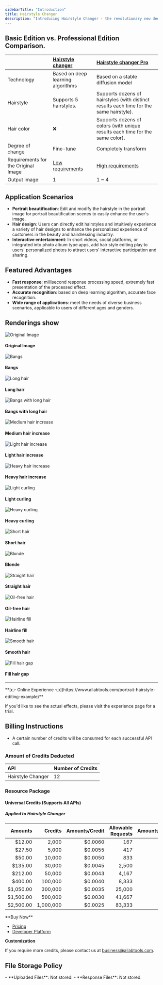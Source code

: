 ```yaml
---
sidebarTitle: "Introduction"
title: Hairstyle Changer
description: "Introducing Hairstyle Changer - the revolutionary new deep learning algorithm that can transform the look of your portraits in an instant. With Hairstyle Changer, you can add bangs, change hair length, and increase hair volume to create stunningly unique hairstyles. From thick and luxurious locks to sleek and chic bobs, Hairstyle Changer is the ultimate tool for giving your portraits the perfect look. Plus, with its advanced technology, you can trust that the results are realistic and natural-looking. Try Hairstyle Changer today and let your creativity shine!"
---
```


## Basic Edition vs. Professional Edition Comparison.

|                                     | [Hairstyle changer](/docs/ai-portrait/effects/hairstyle-editor)                       | [Hairstyle changer Pro](/docs/ai-portrait/effects/hairstyle-editor-pro)                    |
|:------------------------------------|:-----------------------------------------------------------------------------------|:----------------------------------------------------------------------------------------|
| Technology                          | Based on deep learning algorithms                                                  | Based on a stable diffusion model                                                       |
| Hairstyle                           | Supports 5 hairstyles.                                                             | Supports dozens of hairstyles (with distinct results each time for the same hairstyle). |
| Hair color                          | ❌                                                                                  | Supports dozens of colors (with unique results each time for the same color).           |
| Degree of change                    | Fine-tune                                                                          | Completely transform                                                                    |
| Requirements for the Original Image | [Low requirements](/docs/ai-portrait/effects/hairstyle-editor/api#image-requirements) | [High requirements](/docs/ai-portrait/effects/hairstyle-editor-pro/api#image-requirements) |
| Output image                        | 1                                                                                  | 1 ~ 4                                                                                   |

## Application Scenarios

- **Portrait beautification**: Edit and modify the hairstyle in the portrait image for portrait beautification scenes to easily enhance the user's image.
- **Hair design**: Users can directly edit hairstyles and intuitively experience a variety of hair designs to enhance the personalized experience of customers in the beauty and hairdressing industry.
- **Interactive entertainment**: In short videos, social platforms, or integrated into photo album type apps, add hair style editing play to users' personalized photos to attract users' interactive participation and sharing.

## Featured Advantages

- **Fast response**: millisecond response processing speed, extremely fast presentation of the processed effect.
- **Accurate recognition**: based on deep learning algorithm, accurate face recognition.
- **Wide range of applications**: meet the needs of diverse business scenarios, applicable to users of different ages and genders.

## Renderings show

<div class="cm-border-2-solid-218221225100 cm-border-radius-8 cm-text-align-center">
  <div class="cm-grid-template-columns-3 cm-grid-gap-8 cm-padding-8 cm-border-bottom-2-solid-218221225100">
    <div class="cm-grid-column-2-span-1">
      <img class="cm-w cm-border-radius-8" src="https://ai-resource.ailabtools.com/hairstyle-changer/doc/OriginalImage-1.webp" alt="Original Image" />
      <h4 class="cm-margin cm-word-break-break-all">Original Image</h4>
    </div>
  </div>
  <div class="cm-grid-template-columns-4 cm-grid-gap-8 cm-padding-8">
    <div>
      <img class="cm-w cm-border-radius-8" src="https://ai-resource.ailabtools.com/hairstyle-changer/doc/ResultImage-1-101-1.webp" alt="Bangs" />
      <h4 class="cm-margin cm-word-break-break-all">Bangs</h4>
    </div>
    <div>
      <img class="cm-w cm-border-radius-8" src="https://ai-resource.ailabtools.com/hairstyle-changer/doc/ResultImage-1-201-1.webp" alt="Long hair" />
      <h4 class="cm-margin cm-word-break-break-all">Long hair</h4>
    </div>
    <div>
      <img class="cm-w cm-border-radius-8" src="https://ai-resource.ailabtools.com/hairstyle-changer/doc/ResultImage-1-301-1.webp" alt="Bangs with long hair" />
      <h4 class="cm-margin cm-word-break-break-all">Bangs with long hair</h4>
    </div>
    <div>
      <img class="cm-w cm-border-radius-8" src="https://ai-resource.ailabtools.com/hairstyle-changer/doc/ResultImage-1-401-1.webp" alt="Medium hair increase" />
      <h4 class="cm-margin cm-word-break-break-all">Medium hair increase</h4>
    </div>
    <div>
      <img class="cm-w cm-border-radius-8" src="https://ai-resource.ailabtools.com/hairstyle-changer/doc/ResultImage-1-402-1.webp" alt="Light hair increase" />
      <h4 class="cm-margin cm-word-break-break-all">Light hair increase</h4>
    </div>
    <div>
      <img class="cm-w cm-border-radius-8" src="https://ai-resource.ailabtools.com/hairstyle-changer/doc/ResultImage-1-403-1.webp" alt="Heavy hair increase" />
      <h4 class="cm-margin cm-word-break-break-all">Heavy hair increase</h4>
    </div>
    <div>
      <img class="cm-w cm-border-radius-8" src="https://ai-resource.ailabtools.com/hairstyle-changer/doc/ResultImage-1-502-1.webp" alt="Light curling" />
      <h4 class="cm-margin cm-word-break-break-all">Light curling</h4>
    </div>
    <div>
      <img class="cm-w cm-border-radius-8" src="https://ai-resource.ailabtools.com/hairstyle-changer/doc/ResultImage-1-503-1.webp" alt="Heavy curling" />
      <h4 class="cm-margin cm-word-break-break-all">Heavy curling</h4>
    </div>
    <div>
      <img class="cm-w cm-border-radius-8" src="https://ai-resource.ailabtools.com/hairstyle-changer/doc/ResultImage-1-603-1.webp" alt="Short hair" />
      <h4 class="cm-margin cm-word-break-break-all">Short hair</h4>
    </div>
    <div>
      <img class="cm-w cm-border-radius-8" src="https://ai-resource.ailabtools.com/hairstyle-changer/doc/ResultImage-1-801-1.webp" alt="Blonde" />
      <h4 class="cm-margin cm-word-break-break-all">Blonde</h4>
    </div>
    <div>
      <img class="cm-w cm-border-radius-8" src="https://ai-resource.ailabtools.com/hairstyle-changer/doc/ResultImage-1-901-1.webp" alt="Straight hair" />
      <h4 class="cm-margin cm-word-break-break-all">Straight hair</h4>
    </div>
    <div>
      <img class="cm-w cm-border-radius-8" src="https://ai-resource.ailabtools.com/hairstyle-changer/doc/ResultImage-1-1001-1.webp" alt="Oil-free hair" />
      <h4 class="cm-margin cm-word-break-break-all">Oil-free hair</h4>
    </div>
    <div>
      <img class="cm-w cm-border-radius-8" src="https://ai-resource.ailabtools.com/hairstyle-changer/doc/ResultImage-1-1101-1.webp" alt="Hairline fill" />
      <h4 class="cm-margin cm-word-break-break-all">Hairline fill</h4>
    </div>
    <div>
      <img class="cm-w cm-border-radius-8" src="https://ai-resource.ailabtools.com/hairstyle-changer/doc/ResultImage-1-1201-1.webp" alt="Smooth hair" />
      <h4 class="cm-margin cm-word-break-break-all">Smooth hair</h4>
    </div>
    <div>
      <img class="cm-w cm-border-radius-8" src="https://ai-resource.ailabtools.com/hairstyle-changer/doc/ResultImage-1-1301-1.webp" alt="Fill hair gap" />
      <h4 class="cm-margin cm-word-break-break-all">Fill hair gap</h4>
    </div>
  </div>
</div>

---
<Tip>
**[👉 Online Experience 👈](https://www.ailabtools.com/portrait-hairstyle-editing-example)**

If you'd like to see the actual effects, please visit the experience page for a trial.
</Tip>
## Billing Instructions

- A certain number of credits will be consumed for each successful API call.

### Amount of Credits Deducted

| API               | Number of Credits |
|:------------------|:------------------|
| Hairstyle Changer | 12                |

### Resource Package

#### Universal Credits (Supports All APIs)

##### Applied to Hairstyle Changer

|   Amounts |   Credits | Amounts/Credit | Allowable Requests | Amounts/Request |
|----------:|----------:|---------------:|-------------------:|----------------:|
|    $12.00 |     2,000 |        $0.0060 |                167 |         $0.0720 |
|    $27.50 |     5,000 |        $0.0055 |                417 |         $0.0660 |
|    $50.00 |    10,000 |        $0.0050 |                833 |         $0.0600 |
|   $135.00 |    30,000 |        $0.0045 |              2,500 |         $0.0540 |
|   $212.00 |    50,000 |        $0.0043 |              4,167 |         $0.0516 |
|   $400.00 |   100,000 |        $0.0040 |              8,333 |         $0.0480 |
| $1,050.00 |   300,000 |        $0.0035 |             25,000 |         $0.0420 |
| $1,500.00 |   500,000 |        $0.0030 |             41,667 |         $0.0360 |
| $2,500.00 | 1,000,000 |        $0.0025 |             83,333 |         $0.0300 |
<Tip>
**Buy Now**

- <a href="https://www.ailabtools.com/price?tab=developer" target="_blank">Pricing</a>
- <a href="https://www.ailabtools.com/developer-platform" target="_blank">Developer Platform</a>

**Customization**

If you require more credits, please contact us at <a href="mailto:business@ailabtools.com">business@ailabtools.com</a>.
</Tip>
## File Storage Policy
<Tip>
- **Uploaded Files**: Not stored.
- **Response Files**: Not stored.
</Tip>